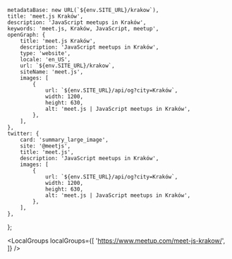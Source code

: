 
	metadataBase: new URL(`${env.SITE_URL}/krakow`),
	title: 'meet.js Kraków',
	description: 'JavaScript meetups in Kraków',
	keywords: 'meet.js, Kraków, JavaScript, meetup',
	openGraph: {
		title: 'meet.js Kraków',
		description: 'JavaScript meetups in Kraków',
		type: 'website',
		locale: 'en_US',
		url: `${env.SITE_URL}/krakow`,
		siteName: 'meet.js',
		images: [
			{
				url: `${env.SITE_URL}/api/og?city=Kraków`,
				width: 1200,
				height: 630,
				alt: 'meet.js | JavaScript meetups in Kraków',
			},
		],
	},
	twitter: {
		card: 'summary_large_image',
		site: '@meetjs',
		title: 'meet.js',
		description: 'JavaScript meetups in Kraków',
		images: [
			{
				url: `${env.SITE_URL}/api/og?city=Kraków`,
				width: 1200,
				height: 630,
				alt: 'meet.js | JavaScript meetups in Kraków',
			},
		],
	},
};

<CityBanner city="Kraków" background="city/krakow.jpg" />

<LocalGroups
	localGroups={[
		'https://www.meetup.com/meet-js-krakow/',
	]}
/>

<FAQ questions={KrakowFAQ} />

<Organizers city="Kraków" organizers={KrakowOrganizers} />

<CityEmail email="krakow@meetjs.pl" />